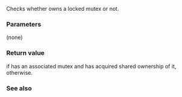 {{cpp/thread/shared_lock/title|owns_lock}}
{{cpp/thread/shared_lock/navbar}}
{{dcl begin}}
{{dcl|since=c++14|1=
bool owns_lock() const noexcept;
}}
{{dcl end}}

Checks whether {{c|*this}} owns a locked mutex or not.

===Parameters===
(none)

===Return value===
{{c|true}} if {{c|*this}} has an associated mutex and has acquired shared ownership of it, {{c|false}} otherwise.

===See also===
{{dsc begin}}
{{dsc inc|cpp/thread/shared_lock/dsc operator_bool}}
{{dsc end}}

{{langlinks|de|es|fr|it|ja|pt|ru|zh}}